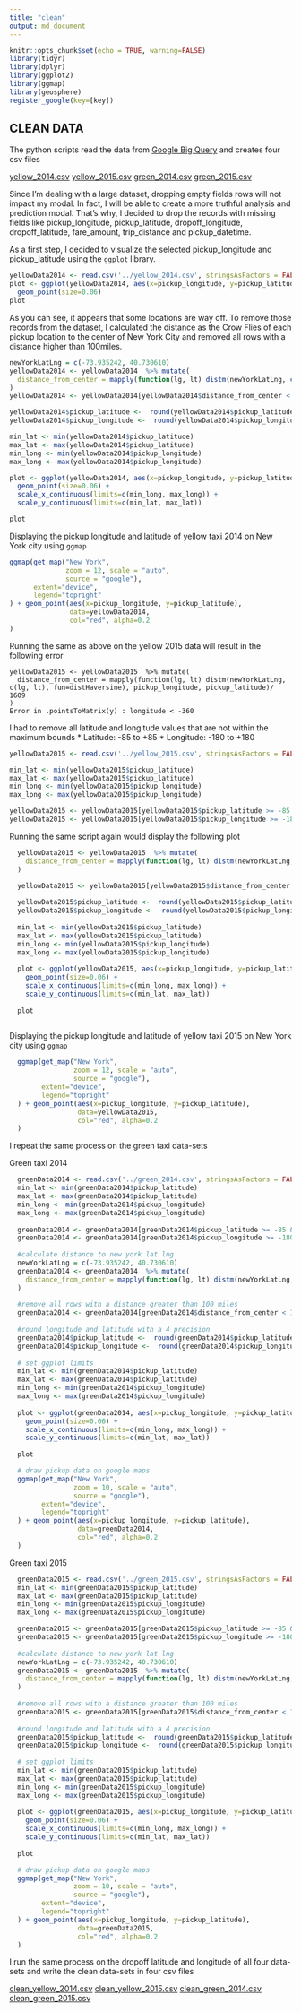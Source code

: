 ```yaml
---
title: "clean"
output: md_document
---
```


```r
knitr::opts_chunk$set(echo = TRUE, warning=FALSE)
library(tidyr)
library(dplyr)
library(ggplot2) 
library(ggmap)
library(geosphere)
register_google(key=[key])

```

## CLEAN DATA

The python scripts read the data from [Google Big Query](https://bigquery.cloud.google.com) and creates four csv files

[yellow_2014.csv](https://github.com/celinakhalife/capstoneProject/blob/master/yellow_2014.csv)
[yellow_2015.csv](https://github.com/celinakhalife/capstoneProject/blob/master/yellow_2015.csv)
[green_2014.csv](https://github.com/celinakhalife/capstoneProject/blob/master/green_2014.csv)
[green_2015.csv](https://github.com/celinakhalife/capstoneProject/blob/master/green_2015.csv)

Since I'm dealing with a large dataset, dropping empty fields rows will not impact my modal. In fact, I will be able to create a more truthful analysis and prediction modal.
That's why, I decided to drop the records with missing fields like pickup_longitude, pickup_latitude, dropoff_longitude, dropoff_latitude, fare_amount, trip_distance and pickup_datetime.

As a first step, I decided to visualize the selected pickup_longitude and pickup_latitude using the `ggplot` library.

```r
yellowData2014 <- read.csv('../yellow_2014.csv', stringsAsFactors = FALSE)
plot <- ggplot(yellowData2014, aes(x=pickup_longitude, y=pickup_latitude)) +
  geom_point(size=0.06)
plot
```

As you can see, it appears that some locations are way off. To remove those records from the dataset, I calculated the distance as the Crow Flies of each pickup location to the center of New York City and removed all rows with a distance higher than 100miles.

```r
newYorkLatLng = c(-73.935242, 40.730610)
yellowData2014 <- yellowData2014  %>% mutate(
  distance_from_center = mapply(function(lg, lt) distm(newYorkLatLng, c(lg, lt), fun=distHaversine), pickup_longitude, pickup_latitude)/ 1609
)
yellowData2014 <- yellowData2014[yellowData2014$distance_from_center < 100,]
```

```r
yellowData2014$pickup_latitude <-  round(yellowData2014$pickup_latitude, 4)
yellowData2014$pickup_longitude <-  round(yellowData2014$pickup_longitude, 4)

min_lat <- min(yellowData2014$pickup_latitude)
max_lat <- max(yellowData2014$pickup_latitude)
min_long <- min(yellowData2014$pickup_longitude)
max_long <- max(yellowData2014$pickup_longitude)
```

```r
plot <- ggplot(yellowData2014, aes(x=pickup_longitude, y=pickup_latitude)) +
  geom_point(size=0.06) +
  scale_x_continuous(limits=c(min_long, max_long)) +
  scale_y_continuous(limits=c(min_lat, max_lat)) 

plot
```

Displaying the pickup longitude and latitude of yellow taxi 2014 on New York city using `ggmap`

```r

ggmap(get_map("New York",
              zoom = 12, scale = "auto",
              source = "google"),
      extent="device",
      legend="topright"
) + geom_point(aes(x=pickup_longitude, y=pickup_latitude), 
               data=yellowData2014, 
               col="red", alpha=0.2
)
```

Running the same as above on the yellow 2015 data will result in the following error
```
yellowData2015 <- yellowData2015  %>% mutate(
  distance_from_center = mapply(function(lg, lt) distm(newYorkLatLng, c(lg, lt), fun=distHaversine), pickup_longitude, pickup_latitude)/ 1609
)
Error in .pointsToMatrix(y) : longitude < -360
```

I had to remove all latitude and longitude values that are not within the maximum bounds
* Latitude: -85 to +85
* Longitude: -180 to +180

```r
yellowData2015 <- read.csv('../yellow_2015.csv', stringsAsFactors = FALSE)

min_lat <- min(yellowData2015$pickup_latitude)
max_lat <- max(yellowData2015$pickup_latitude)
min_long <- min(yellowData2015$pickup_longitude)
max_long <- max(yellowData2015$pickup_longitude)
```
```r
yellowData2015 <- yellowData2015[yellowData2015$pickup_latitude >= -85 & yellowData2015$pickup_latitude <= 85,]
yellowData2015 <- yellowData2015[yellowData2015$pickup_longitude >= -180 & yellowData2015$pickup_longitude <= 180,]
```

Running the same script again would display the following plot

```r

  yellowData2015 <- yellowData2015  %>% mutate(
    distance_from_center = mapply(function(lg, lt) distm(newYorkLatLng, c(lg, lt), fun=distHaversine), pickup_longitude, pickup_latitude)/ 1609
  )
  
  yellowData2015 <- yellowData2015[yellowData2015$distance_from_center < 100,]

  yellowData2015$pickup_latitude <-  round(yellowData2015$pickup_latitude, 4)
  yellowData2015$pickup_longitude <-  round(yellowData2015$pickup_longitude, 4)
  
  min_lat <- min(yellowData2015$pickup_latitude)
  max_lat <- max(yellowData2015$pickup_latitude)
  min_long <- min(yellowData2015$pickup_longitude)
  max_long <- max(yellowData2015$pickup_longitude)
  
  plot <- ggplot(yellowData2015, aes(x=pickup_longitude, y=pickup_latitude)) +
    geom_point(size=0.06) +
    scale_x_continuous(limits=c(min_long, max_long)) +
    scale_y_continuous(limits=c(min_lat, max_lat)) 
  
  plot
 
```

Displaying the pickup longitude and latitude of yellow taxi 2015 on New York city using `ggmap`

```r
  ggmap(get_map("New York",
                zoom = 12, scale = "auto",
                source = "google"),
        extent="device",
        legend="topright"
  ) + geom_point(aes(x=pickup_longitude, y=pickup_latitude), 
                 data=yellowData2015, 
                 col="red", alpha=0.2
  )
```

I repeat the same process on the green taxi data-sets

Green taxi 2014

```r
  greenData2014 <- read.csv('../green_2014.csv', stringsAsFactors = FALSE)
  min_lat <- min(greenData2014$pickup_latitude)
  max_lat <- max(greenData2014$pickup_latitude)
  min_long <- min(greenData2014$pickup_longitude)
  max_long <- max(greenData2014$pickup_longitude)
  
  greenData2014 <- greenData2014[greenData2014$pickup_latitude >= -85 & greenData2014$pickup_latitude <= 85,]
  greenData2014 <- greenData2014[greenData2014$pickup_longitude >= -180 & greenData2014$pickup_longitude <= 180,]
  
  #calculate distance to new york lat lng
  newYorkLatLng = c(-73.935242, 40.730610)
  greenData2014 <- greenData2014  %>% mutate(
    distance_from_center = mapply(function(lg, lt) distm(newYorkLatLng, c(lg, lt), fun=distHaversine), pickup_longitude, pickup_latitude)/ 1609
  )
  
  #remove all rows with a distance greater than 100 miles
  greenData2014 <- greenData2014[greenData2014$distance_from_center < 100,]
  
  #round longitude and latitude with a 4 precision
  greenData2014$pickup_latitude <-  round(greenData2014$pickup_latitude, 4)
  greenData2014$pickup_longitude <-  round(greenData2014$pickup_longitude, 4)
  
  # set ggplot limits
  min_lat <- min(greenData2014$pickup_latitude)
  max_lat <- max(greenData2014$pickup_latitude)
  min_long <- min(greenData2014$pickup_longitude)
  max_long <- max(greenData2014$pickup_longitude)
  
  plot <- ggplot(greenData2014, aes(x=pickup_longitude, y=pickup_latitude)) +
    geom_point(size=0.06) +
    scale_x_continuous(limits=c(min_long, max_long)) +
    scale_y_continuous(limits=c(min_lat, max_lat)) 
  
  plot
```

```r

  # draw pickup data on google maps
  ggmap(get_map("New York",
                zoom = 10, scale = "auto",
                source = "google"),
        extent="device",
        legend="topright"
  ) + geom_point(aes(x=pickup_longitude, y=pickup_latitude), 
                 data=greenData2014, 
                 col="red", alpha=0.2
  ) 
```

Green taxi 2015


```r
  greenData2015 <- read.csv('../green_2015.csv', stringsAsFactors = FALSE)
  min_lat <- min(greenData2015$pickup_latitude)
  max_lat <- max(greenData2015$pickup_latitude)
  min_long <- min(greenData2015$pickup_longitude)
  max_long <- max(greenData2015$pickup_longitude)

  greenData2015 <- greenData2015[greenData2015$pickup_latitude >= -85 & greenData2014$pickup_latitude <= 85,]
  greenData2015 <- greenData2015[greenData2015$pickup_longitude >= -180 & greenData2014$pickup_longitude <= 180,]
  
  #calculate distance to new york lat lng
  newYorkLatLng = c(-73.935242, 40.730610)
  greenData2015 <- greenData2015  %>% mutate(
    distance_from_center = mapply(function(lg, lt) distm(newYorkLatLng, c(lg, lt), fun=distHaversine), pickup_longitude, pickup_latitude)/ 1609
  )
  
  #remove all rows with a distance greater than 100 miles
  greenData2015 <- greenData2015[greenData2015$distance_from_center < 100,]
  
  #round longitude and latitude with a 4 precision
  greenData2015$pickup_latitude <-  round(greenData2015$pickup_latitude, 4)
  greenData2015$pickup_longitude <-  round(greenData2015$pickup_longitude, 4)
  
  # set ggplot limits
  min_lat <- min(greenData2015$pickup_latitude)
  max_lat <- max(greenData2015$pickup_latitude)
  min_long <- min(greenData2015$pickup_longitude)
  max_long <- max(greenData2015$pickup_longitude)
  
  plot <- ggplot(greenData2015, aes(x=pickup_longitude, y=pickup_latitude)) +
    geom_point(size=0.06) +
    scale_x_continuous(limits=c(min_long, max_long)) +
    scale_y_continuous(limits=c(min_lat, max_lat)) 
  
  plot
```
```r

  # draw pickup data on google maps
  ggmap(get_map("New York",
                zoom = 10, scale = "auto",
                source = "google"),
        extent="device",
        legend="topright"
  ) + geom_point(aes(x=pickup_longitude, y=pickup_latitude), 
                 data=greenData2015, 
                 col="red", alpha=0.2
  )
```

I run the same process on the dropoff latitude and longitude of all four data-sets and write the clean data-sets in four csv files

[clean_yellow_2014.csv](https://github.com/celinakhalife/capstoneProject/blob/master/clean_yellow_2014.csv)
[clean_yellow_2015.csv](https://github.com/celinakhalife/capstoneProject/blob/master/clean_yellow_2015.csv)
[clean_green_2014.csv](https://github.com/celinakhalife/capstoneProject/blob/master/clean_green_2014.csv)
[clean_green_2015.csv](https://github.com/celinakhalife/capstoneProject/blob/master/clean_green_2015.csv)

